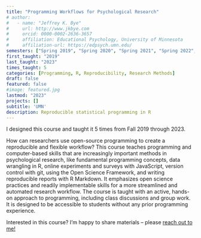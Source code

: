 ```yaml
---
title: "Programming Workflows for Psychological Research"
# author:
#   - name: "Jeffrey K. Bye"
#     url: http://www.jkbye.com
#     orcid: 0000-0002-2636-3657
#     affiliation: Educational Psychology, University of Minnesota
#     affiliation-url: https://edpsych.umn.edu/
semesters: ["Spring 2019", "Spring 2020", "Spring 2021", "Spring 2022", "Spring 2023"]
first_taught: "2019"
last_taught: "2023"
times_taught: 5
categories: [Programming, R, Reproducibility, Research Methods]
draft: false
featured: false
#image: featured.jpg
lastmod: "2023"
projects: []
subtitle: 'UMN'
description: Reproducible statistical programming in R
---
```


::: callout-note
I designed this course and taught it 5 times from Fall 2019 through 2023.
:::

How can researchers use open-source programming to create a reproducible and flexible workflow? This course teaches programming and computer-based skills that are increasingly important methods in psychological research, like fundamental programming concepts, data wrangling in R, online experiments and surveys with JavaScript, version control with git, using the Open Science Framework, and writing reproducible reports with R Markdown. It emphasizes open science practices and readily implementable skills for a more streamlined and automated research workflow. The course is taught with an active, hands-on approach to programming, including class discussions and group work. It is designed to be accessible to students without any prior programming experience.

::: callout-tip
Interested in this course? I'm happy to share materials -- please 
    <a href="mailto:jkbye@csudh.edu">reach out to me!
        <i class="bi bi-envelope" role='img' aria-label='Email'></i>
    </a>
:::
